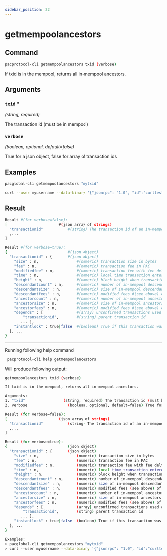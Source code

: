 ```yaml
---
sidebar_position: 22
---
```


# getmempoolancestors
## Command

```bash
pacprotocol-cli getmempoolancestors txid (verbose)
```

If txid is in the mempool, returns all in-mempool ancestors.



## Arguments

### `txid` <span class='asterisk'>*</span>
*(string, required)*

The transaction id (must be in mempool)


### `verbose` 
*(boolean, optional, default=false)*

True for a json object, false for array of transaction ids


## Examples
```bash
pacglobal-cli getmempoolancestors "mytxid"
```

```bash
curl --user myusername --data-binary '{"jsonrpc": "1.0", "id":"curltest", "method": "getmempoolancestors", "params": ["mytxid"] }' -H 'content-type: text/plain;' http://127.0.0.1:1111/
```
## Result
```bash
Result #(for verbose=false):
[                       #(json array of strings)
  "transactionid"           #(string) The transaction id of an in-mempool ancestor transaction
  ,...
]

Result #(for verbose=true):
{                           #(json object)
  "transactionid" : {       #(json object)
    "size" : n,                 #(numeric) transaction size in bytes
    "fee" : n,                  #(numeric) transaction fee in PAC
    "modifiedfee" : n,          #(numeric) transaction fee with fee deltas used for mining priority
    "time" : n,                 #(numeric) local time transaction entered pool in seconds since 1 Jan 1970 GMT
    "height" : n,               #(numeric) block height when transaction entered pool
    "descendantcount" : n,      #(numeric) number of in-mempool descendant transactions #(including this one)
    "descendantsize" : n,       #(numeric) size of in-mempool descendants #(including this one)
    "descendantfees" : n,       #(numeric) modified fees #(see above) of in-mempool descendants #(including this one)
    "ancestorcount" : n,        #(numeric) number of in-mempool ancestor transactions #(including this one)
    "ancestorsize" : n,         #(numeric) size of in-mempool ancestors #(including this one)
    "ancestorfees" : n,         #(numeric) modified fees #(see above) of in-mempool ancestors #(including this one)
    "depends" : [               #(array) unconfirmed transactions used as inputs for this transaction
        "transactionid",        #(string) parent transaction id
       ... ],
    "instantlock" : true|false  #(boolean) True if this transaction was locked via InstaPAC
  }, ...
}
```


___

Running following help command
```bash
 pacprotocol-cli help getmempoolancestors
```
Will produce following output:


```bash
getmempoolancestors txid (verbose)

If txid is in the mempool, returns all in-mempool ancestors.

Arguments:
1. "txid"                 (string, required) The transaction id (must be in mempool)
2. verbose                  (boolean, optional, default=false) True for a json object, false for array of transaction ids

Result (for verbose=false):
[                       (json array of strings)
  "transactionid"           (string) The transaction id of an in-mempool ancestor transaction
  ,...
]

Result (for verbose=true):
{                           (json object)
  "transactionid" : {       (json object)
    "size" : n,                 (numeric) transaction size in bytes
    "fee" : n,                  (numeric) transaction fee in PAC
    "modifiedfee" : n,          (numeric) transaction fee with fee deltas used for mining priority
    "time" : n,                 (numeric) local time transaction entered pool in seconds since 1 Jan 1970 GMT
    "height" : n,               (numeric) block height when transaction entered pool
    "descendantcount" : n,      (numeric) number of in-mempool descendant transactions (including this one)
    "descendantsize" : n,       (numeric) size of in-mempool descendants (including this one)
    "descendantfees" : n,       (numeric) modified fees (see above) of in-mempool descendants (including this one)
    "ancestorcount" : n,        (numeric) number of in-mempool ancestor transactions (including this one)
    "ancestorsize" : n,         (numeric) size of in-mempool ancestors (including this one)
    "ancestorfees" : n,         (numeric) modified fees (see above) of in-mempool ancestors (including this one)
    "depends" : [               (array) unconfirmed transactions used as inputs for this transaction
        "transactionid",        (string) parent transaction id
       ... ],
    "instantlock" : true|false  (boolean) True if this transaction was locked via InstaPAC
  }, ...
}

Examples:
> pacglobal-cli getmempoolancestors "mytxid"
> curl --user myusername --data-binary '{"jsonrpc": "1.0", "id":"curltest", "method": "getmempoolancestors", "params": ["mytxid"] }' -H 'content-type: text/plain;' http://127.0.0.1:1111/

```

